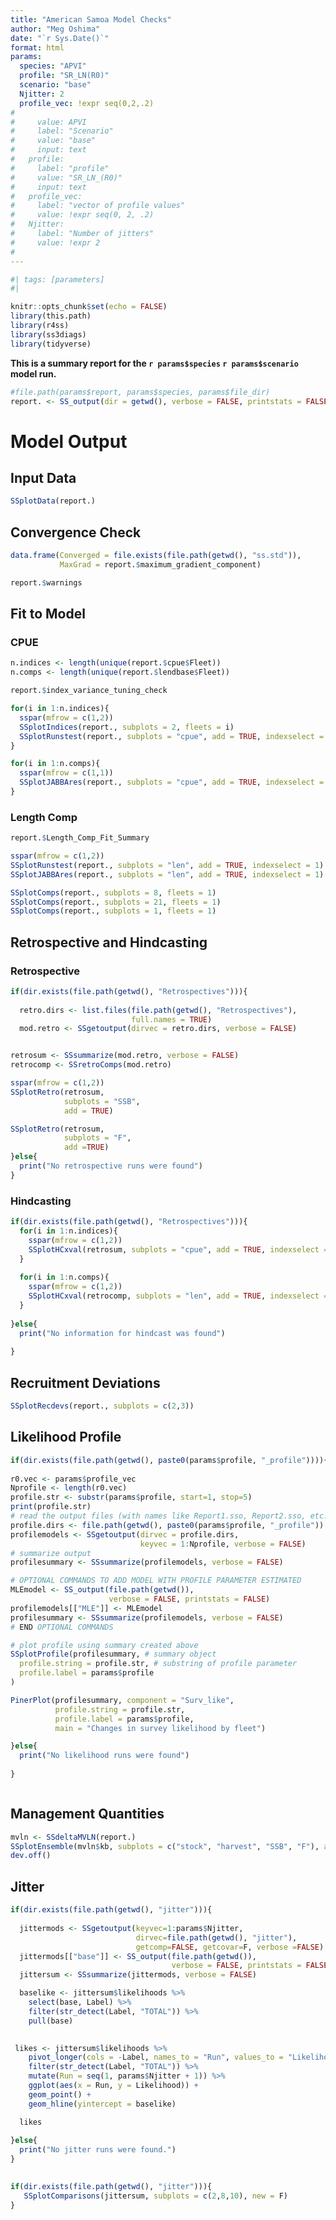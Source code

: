 ```yaml
---
title: "American Samoa Model Checks"
author: "Meg Oshima"
date: "`r Sys.Date()`"
format: html
params: 
  species: "APVI"
  profile: "SR_LN(R0)"
  scenario: "base"
  Njitter: 2
  profile_vec: !expr seq(0,2,.2)
# 
#     value: APVI
#     label: "Scenario"
#     value: "base"
#     input: text
#   profile:
#     label: "profile"
#     value: "SR_LN_(R0)"
#     input: text
#   profile_vec: 
#     label: "vector of profile values"
#     value: !expr seq(0, 2, .2)
#   Njitter:
#     label: "Number of jitters"
#     value: !expr 2
#     
---
```


```r
#| tags: [parameters]
#| 
```


```r
knitr::opts_chunk$set(echo = FALSE)
library(this.path)
library(r4ss)
library(ss3diags)
library(tidyverse)


```

**This is a summary report for the `r params$species` `r params$scenario` model run.** 

```r
#file.path(params$report, params$species, params$file_dir)
report. <- SS_output(dir = getwd(), verbose = FALSE, printstats = FALSE)

```

# Model Output {.tabset}

## Input Data
```r
SSplotData(report.)
```

## Convergence Check
```r
data.frame(Converged = file.exists(file.path(getwd(), "ss.std")), 
           MaxGrad = report.$maximum_gradient_component)

report.$warnings
```


## Fit to Model {.active}
### CPUE

```r

n.indices <- length(unique(report.$cpue$Fleet))
n.comps <- length(unique(report.$lendbase$Fleet))

report.$index_variance_tuning_check

for(i in 1:n.indices){
  sspar(mfrow = c(1,2))
  SSplotIndices(report., subplots = 2, fleets = i)
  SSplotRunstest(report., subplots = "cpue", add = TRUE, indexselect = i)
}

for(i in 1:n.comps){
  sspar(mfrow = c(1,1))
  SSplotJABBAres(report., subplots = "cpue", add = TRUE, indexselect = i)
}

```

### Length Comp
```r
report.$Length_Comp_Fit_Summary

sspar(mfrow = c(1,2))
SSplotRunstest(report., subplots = "len", add = TRUE, indexselect = 1)
SSplotJABBAres(report., subplots = "len", add = TRUE, indexselect = 1)

SSplotComps(report., subplots = 8, fleets = 1)
SSplotComps(report., subplots = 21, fleets = 1)
SSplotComps(report., subplots = 1, fleets = 1)


```

## Retrospective and Hindcasting  
### Retrospective 
```r
if(dir.exists(file.path(getwd(), "Retrospectives"))){
  
  retro.dirs <- list.files(file.path(getwd(), "Retrospectives"),
                           full.names = TRUE)
  mod.retro <- SSgetoutput(dirvec = retro.dirs, verbose = FALSE)


retrosum <- SSsummarize(mod.retro, verbose = FALSE)
retrocomp <- SSretroComps(mod.retro)

sspar(mfrow = c(1,2))
SSplotRetro(retrosum,
            subplots = "SSB",
            add = TRUE)

SSplotRetro(retrosum,
            subplots = "F",
            add =TRUE)
}else{
  print("No retrospective runs were found")
}

```

### Hindcasting
```r
if(dir.exists(file.path(getwd(), "Retrospectives"))){
  for(i in 1:n.indices){
    sspar(mfrow = c(1,2))
    SSplotHCxval(retrosum, subplots = "cpue", add = TRUE, indexselect = i)
  }
  
  for(i in 1:n.comps){
    sspar(mfrow = c(1,2))
    SSplotHCxval(retrocomp, subplots = "len", add = TRUE, indexselect = i)
  }
  
}else{
  print("No information for hindcast was found")
  
}

```


## Recruitment Deviations 
```r
SSplotRecdevs(report., subplots = c(2,3))
```


## Likelihood Profile

```r
if(dir.exists(file.path(getwd(), paste0(params$profile, "_profile")))){
  
r0.vec <- params$profile_vec
Nprofile <- length(r0.vec)
profile.str <- substr(params$profile, start=1, stop=5)
print(profile.str)
# read the output files (with names like Report1.sso, Report2.sso, etc.)
profile.dirs <- file.path(getwd(), paste0(params$profile, "_profile"))
profilemodels <- SSgetoutput(dirvec = profile.dirs,
                             keyvec = 1:Nprofile, verbose = FALSE)
# summarize output
profilesummary <- SSsummarize(profilemodels, verbose = FALSE)

# OPTIONAL COMMANDS TO ADD MODEL WITH PROFILE PARAMETER ESTIMATED
MLEmodel <- SS_output(file.path(getwd()),
                      verbose = FALSE, printstats = FALSE)
profilemodels[["MLE"]] <- MLEmodel
profilesummary <- SSsummarize(profilemodels, verbose = FALSE)
# END OPTIONAL COMMANDS

# plot profile using summary created above
SSplotProfile(profilesummary, # summary object
  profile.string = profile.str, # substring of profile parameter
  profile.label = params$profile
)

PinerPlot(profilesummary, component = "Surv_like",
          profile.string = profile.str,
          profile.label = params$profile,
          main = "Changes in survey likelihood by fleet")

}else{
  print("No likelihood runs were found")
  
}



```

## Management Quantities  
```r

mvln <- SSdeltaMVLN(report.)
SSplotEnsemble(mvln$kb, subplots = c("stock", "harvest", "SSB", "F"), add = TRUE)
dev.off()

```


## Jitter  
```r
if(dir.exists(file.path(getwd(), "jitter"))){
  
  jittermods <- SSgetoutput(keyvec=1:params$Njitter,
                            dirvec=file.path(getwd(), "jitter"),
                            getcomp=FALSE, getcovar=F, verbose =FALSE)
  jittermods[["base"]] <- SS_output(file.path(getwd()),
                                    verbose = FALSE, printstats = FALSE)
  jittersum <- SSsummarize(jittermods, verbose = FALSE)

  baselike <- jittersum$likelihoods %>%
    select(base, Label) %>%
    filter(str_detect(Label, "TOTAL")) %>%
    pull(base)

  
 likes <- jittersum$likelihoods %>%
    pivot_longer(cols = -Label, names_to = "Run", values_to = "Likelihood") %>%
    filter(str_detect(Label, "TOTAL")) %>%
    mutate(Run = seq(1, params$Njitter + 1)) %>%
    ggplot(aes(x = Run, y = Likelihood)) +
    geom_point() +
    geom_hline(yintercept = baselike)

  likes
  
}else{
  print("No jitter runs were found.")
}
  
```


    
```r
if(dir.exists(file.path(getwd(), "jitter"))){
   SSplotComparisons(jittersum, subplots = c(2,8,10), new = F)
}
```


## {-}